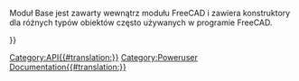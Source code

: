 <languages/>
{{VeryImportantMessage|''(Październik 2019)'' Nie edytuj tych stron. Informacje są niekompletne i nieaktualne. Najnowsze API można znaleźć w [https://www.freecadweb.org/api automatycznie generowana dokumentacja API], lub wygenerować dokumentację samodzielnie, śledząc dokument [[Source documentation/pl|Dokumentacja źródłowa]].}}

Moduł Base jest zawarty wewnątrz modułu FreeCAD i zawiera konstruktory dla różnych typów obiektów często używanych w programie FreeCAD. 

{{APIClass b|BoundBox|[Xmin,Ymin,Zmin,Xmax,Ymax,Zmax]}}
{{APIClass b|BoundBox|Tuple, Tuple}}
{{APIClass|BoundBox|Vector, Vector|
Tworzy ramkę okalającą.
Ramka ograniczająca to sześcian prostokątny, który jest sposobem na zdefiniowanie zewnętrznych granic. Otrzymujesz ramkę ograniczającą z wielu typów 3D. Jest on często używany do sprawdzenia, czy obiekt 3D leży w zasięgu innego obiektu. Sprawdzanie najpierw czy nie ma żadnych przeszkód może zaoszczędzić dużo czasu obliczeniowego!}}

{{APIClass|Matrix| |Tworzy [[Matrix_API/pl|Macierz]] 4x4, która może być użyta do zastosowania przekształceń do obiektów.}}

{{APIClass b|Vector| }}
{{APIClass|Vector|x, y, z|Tworzy [[Vector_API/pl|Wektor]] 3D FreeCAD, reprezentujący punkt 3D lub kierunek.}}

{{APIClass|Placement| |Tworzy [[Placement_API/pl|Umiejscowienie]].}}

{{Userdocnavi{{#translation:}}}}
[[Category:API{{#translation:}}]]
[[Category:Poweruser Documentation{{#translation:}}]]
{{clear}}